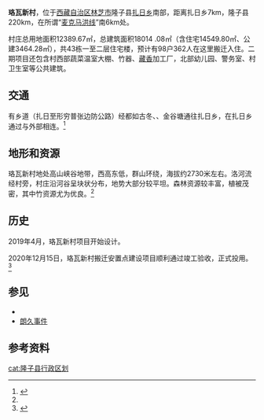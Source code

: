 {{OSM Location map|caption=<center>洛瓦新村</center>|label1=Luowa 珞瓦新村|mark-title3=Xiageleqiao Post 夏格勒桥哨所|mark-size3=6|mark-description3=|mark-coord3={{coord|28.59078|93.40371}}|label3=Xiageleqiao Post 夏格勒桥哨所|label-pos3=right|label-color3=hard red|mark2=Red pog.svg|mark-title2=Bangqi Post 邦起哨所|mark-description2=|mark-coord2={{coord|28.59764|2C93.40432}}|mark-size2=6|label2=Bangqi Post 邦起哨所|label-pos2=right|coord={{coord|28.6061706|93.4004195}}   <!-- Map center -->|label-color2=hard red|mark1=Green pog.svg|mark-title1=Luowa 珞瓦新村|mark-size1=8|mark-description1=Chinese-administered village 中国行政村
<!-- Luowa 珞瓦新村 -->|mark-coord1={{coord|28.6061706|93.4004195}}|label-color5=green|label-size3=10|mark3=Red pog.svg|mark-coord4={{coord|28.58358|93.40643}}|label-pos1=right|width=300|zoom=12|height=300|float=right|mark4=Red pog.svg|label-size4=10|mark-title4=Xingqiongpuzhang Post 形琼普张哨所|mark-size4=6|mark-description4=|label4=Xingqiongpuzhang Post 形琼普张哨所|label-pos4=left|label-size1=15|label-color4=hard red|mark5=Green pog.svg|label-size5=10|mark-title5=Hexi Terrace 河西台地|mark-size5=6|mark-description5=|mark-coord5={{coord|28.5847855|93.4095597}}|label5=Hexi Terrace 河西台地|label-pos5=right|label-color1=green|label-size2=10}}

'''珞瓦新村'''，位于[[西藏自治区|西藏自治区]][[林芝市|林芝市]]隆子县[[扎日乡_(隆子县)|扎日乡]]南部，距离扎日乡7km，隆子县220km，在所谓“[[麦克马洪线|麦克马洪线]]”南6km处。

村庄总用地面积12389.67㎡，总建筑面积18014 .08㎡（含住宅14549.80㎡、公建3464.28㎡），共43栋一至二层住宅楼，预计有98户362人在这里搬迁入住。二期项目还包含村西部蔬菜温室大棚、竹器、[[藏香|藏香]]加工厂，北部幼儿园、警务室、村卫生室等公共建筑。

== 交通 ==
有乡道（扎日至形穷普张边防公路）经<bdi>都如古冬、{{tsl|en|Longju|朗久}}、金谷塘</bdi>通往扎日乡，在扎日乡通过{{中国国道名|219}}与外部相连。<ref name=":0">{{Cite web|title=扎日乡诺瓦新村村庄发展规划建设项目-成都易合建筑景观设计有限公司|url=http://www.lc-design.com/News_Show.php?theId=1083|accessdate=2021-02-01|work=www.lc-design.com|archive-date=2021-01-24|archive-url=https://web.archive.org/web/20210124211939/http://www.lc-design.com/News_Show.php?theId=1083|dead-url=no}}</ref>

== 地形和资源 ==
珞瓦新村地处高山峡谷地带，西高东低，群山环绕，海拔约2730米左右。洛河流经村旁，村庄沿河谷呈块状分布，地势大部分较平坦。森林资源较丰富，植被茂密，其中竹资源尤为优良。<ref name=":0" />

== 历史 ==
2019年4月，珞瓦新村项目开始设计。

2020年12月15日，珞瓦新村搬迁安置点建设项目顺利通过竣工验收，正式投用。<ref>{{Cite web|title=捷报｜隆子县扎日乡珞瓦新村搬迁安置点顺利通过竣工验收|url=https://www.163.com/dy/article/FU1NFTL805493U8G.html|accessdate=2021-02-01|date=2020-12-17|last=网易|work=www.163.com|archive-date=2021-02-05|archive-url=https://web.archive.org/web/20210205084547/https://www.163.com/dy/article/FU1NFTL805493U8G.html|dead-url=no}}</ref>


== 参见 ==
* {{tsl|en|Longju|朗久}}
* [[朗久事件|朗久事件]]

==参考资料==
{{refs}}

{{coord|28.6061706|93.4004195|display=title}}
[[cat:隆子县行政区划|cat:隆子县行政区划]]